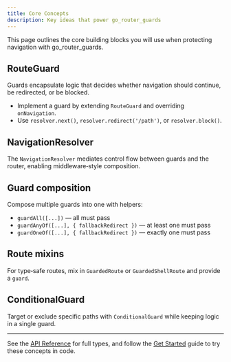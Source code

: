 ```yaml
---
title: Core Concepts
description: Key ideas that power go_router_guards
---
```


This page outlines the core building blocks you will use when protecting navigation with go_router_guards.

## RouteGuard

Guards encapsulate logic that decides whether navigation should continue, be redirected, or be blocked.

- Implement a guard by extending `RouteGuard` and overriding `onNavigation`.
- Use `resolver.next()`, `resolver.redirect('/path')`, or `resolver.block()`.

## NavigationResolver

The `NavigationResolver` mediates control flow between guards and the router, enabling middleware‑style composition.

## Guard composition

Compose multiple guards into one with helpers:

- `guardAll([...])` — all must pass
- `guardAnyOf([...], { fallbackRedirect })` — at least one must pass
- `guardOneOf([...], { fallbackRedirect })` — exactly one must pass

## Route mixins

For type‑safe routes, mix in `GuardedRoute` or `GuardedShellRoute` and provide a `guard`.

## ConditionalGuard

Target or exclude specific paths with `ConditionalGuard` while keeping logic in a single guard.

---

See the [API Reference](/reference/api-overview) for full types, and follow the [Get Started](/tutorials/get-started/) guide to try these concepts in code.


